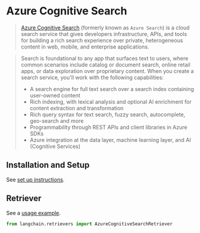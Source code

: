 # Azure Cognitive Search

>[Azure Cognitive Search](https://learn.microsoft.com/en-us/azure/search/search-what-is-azure-search) (formerly known as `Azure Search`) is a cloud search service that gives developers infrastructure, APIs, and tools for building a rich search experience over private, heterogeneous content in web, mobile, and enterprise applications.

>Search is foundational to any app that surfaces text to users, where common scenarios include catalog or document search, online retail apps, or data exploration over proprietary content. When you create a search service, you'll work with the following capabilities:
>- A search engine for full text search over a search index containing user-owned content
>- Rich indexing, with lexical analysis and optional AI enrichment for content extraction and transformation
>- Rich query syntax for text search, fuzzy search, autocomplete, geo-search and more
>- Programmability through REST APIs and client libraries in Azure SDKs
>- Azure integration at the data layer, machine learning layer, and AI (Cognitive Services)


## Installation and Setup

See [set up instructions](https://learn.microsoft.com/en-us/azure/search/search-create-service-portal).


## Retriever

See a [usage example](/docs/integrations/retrievers/azure_cognitive_search).

```python
from langchain.retrievers import AzureCognitiveSearchRetriever
```
